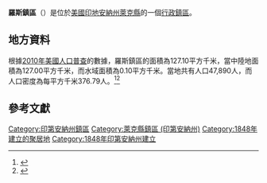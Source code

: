 {{noteTA
|G1=USState
|G2=地名
|G3=Unit
}}
{{Infobox settlement
|official_name            = 羅斯鎮區
|native_name = Ross Township
|settlement_type          = [[行政鎮區|行政鎮區]]
|image_skyline            = 
|imagesize                = 
|image_map                = Map highlighting Ross Township, Lake County, Indiana.svg
|mapsize                  = 250px
|pushpin_map  =USA Indiana
|pushpin_label = 羅斯鎮區
|pushpin_label_position   = top
|pushpin_map_caption      = 羅斯鎮區在印地安納州的位置
|subdivision_type         = [[世界政區索引|國家]]
|subdivision_type1        = [[美国州份|州份]]
|subdivision_type2        = [[印地安納州行政区划|縣]]
|subdivision_name         = [[美国|美国]]
|subdivision_name1        = [[印地安納州|印地安納州]]
|subdivision_name2        = [[萊克縣_(印地安納州)|萊克縣]]
|elevation_ft             = 669
|elevation_m              = 204
|timezone                 = 
|area_total_km2           = 127.10
|area_land_km2            = 127.00
|area_water_km2           = 0.10
|area_total_sq_mi         = 
|area_land_sq_mi          = 
|area_water_sq_mi         = 
|population_as_of         = [[2010年美國人口普查|2010]]
|population_footnotes     = 
|population_total         = 47890
|population_density_km2   = auto
|population_density_sq_mi = auto
|utc_offset               = 
|coordinates              = {{coord|41|28|19|N|87|18|41|W|display=inline,title}}
| coor_pinpoint           = 
| coordinates_footnotes   = 
|timezone_DST             = 
|utc_offset_DST           = 
|postal_code_type         = [[美國郵區編號|郵區編號]]
|postal_code              = 46312, 46320-25, 46327, 46394
|area_code                = 
|blank_name = [[地名信息系统|GNIS ID]]
|blank_info = 453814
}}
'''羅斯鎮區'''（{{lang-en|Ross Township}}）是位於[[美國|美國]][[印地安納州|印地安納州]][[萊克縣_(印地安納州)|萊克縣]]的一個[[行政鎮區|行政鎮區]]。

== 地方資料 ==
根據[[2010年美國人口普查|2010年美國人口普查]]的數據，羅斯鎮區的面積為127.10平方千米，當中陸地面積為127.00平方千米，而水域面積為0.10平方千米。當地共有人口47,890人，而人口密度為每平方千米376.79人。<ref name="GR8">{{cite web|url=http://factfinder2.census.gov|publisher=[[美国人口调查局|美国人口调查局]]|accessdate=2011-05-14|title=American FactFinder|archive-date=2013-09-11|archive-url=https://web.archive.org/web/20130911234518/http://factfinder2.census.gov/|dead-url=no}}</ref><ref>{{cite web|url=https://www.citypopulation.de/en/usa/indiana/admin/|title=USA: Indiana (Counties and Townships) - City Population|accessdate=2020-07-31|archive-date=2020-04-22|archive-url=https://web.archive.org/web/20200422090607/https://www.citypopulation.de/en/usa/indiana/admin/|dead-url=no}}</ref>

== 參考文獻 ==
{{reflist}}

{{萊克縣 (印地安納州)}}
{{Authority control}}

{{DEFAULTSORT:Ross Township}}
[[Category:印第安納州鎮區|Category:印第安納州鎮區]]
[[Category:萊克縣鎮區_(印第安納州)|Category:萊克縣鎮區 (印第安納州)]]
[[Category:1848年建立的聚居地|Category:1848年建立的聚居地]]
[[Category:1848年印第安納州建立|Category:1848年印第安納州建立]]

{{Indiana-geo-stub}}